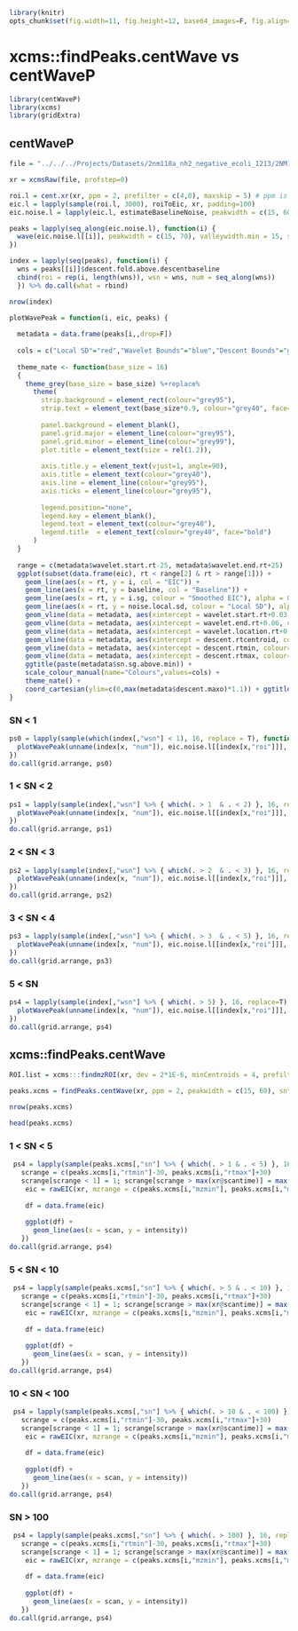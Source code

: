 ```r
library(knitr)
opts_chunk$set(fig.width=11, fig.height=12, base64_images=F, fig.align="center", message=F, warning=F, fig.path='figure_comparison/')
```

# xcms::findPeaks.centWave vs centWaveP

```r

library(centWaveP)
library(xcms)
library(gridExtra)

```

## centWaveP
```r

file = "../../../Projects/Datasets/2nm118a_nh2_negative_ecoli_1213/2NM118A_HILICAnnoWgN14_2NM111G_12.mzXML"

xr = xcmsRaw(file, profstep=0)

roi.l = cent.xr(xr, ppm = 2, prefilter = c(4,0), maxskip = 5) # ppm is added to both sides
eic.l = lapply(sample(roi.l, 3000), roiToEic, xr, padding=100)
eic.noise.l = lapply(eic.l, estimateBaselineNoise, peakwidth = c(15, 60), minslope.peak = 20000)

peaks = lapply(seq_along(eic.noise.l), function(i) {
  wave(eic.noise.l[[i]], peakwidth = c(15, 70), valleywidth.min = 15, sensitivity = 1, smooth = T)
})

index = lapply(seq(peaks), function(i) {
  wns = peaks[[i]]$descent.fold.above.descentbaseline
  cbind(roi = rep(i, length(wns)), wsn = wns, num = seq_along(wns))
  }) %>% do.call(what = rbind)

nrow(index)
```
```r
plotWavePeak = function(i, eic, peaks) {
  
  metadata = data.frame(peaks[i,,drop=F])
  
  cols = c("Local SD"="red","Wavelet Bounds"="blue","Descent Bounds"="green", "Baseline" = "orchid", "Smoothed EIC" = "orange", "EIC" = "black")
  
  theme_nate <- function(base_size = 16)
  {
    theme_grey(base_size = base_size) %+replace%
      theme(
        strip.background = element_rect(colour="grey95"), 
        strip.text = element_text(base_size*0.9, colour="grey40", face="plain"),
        
        panel.background = element_blank(),
        panel.grid.major = element_line(colour="grey95"),
        panel.grid.minor = element_line(colour="grey99"),
        plot.title = element_text(size = rel(1.2)),
        
        axis.title.y = element_text(vjust=1, angle=90),
        axis.title = element_text(colour="grey40"),
        axis.line = element_line(colour="grey95"),
        axis.ticks = element_line(colour="grey95"),
        
        legend.position="none",
        legend.key = element_blank(),
        legend.text = element_text(colour="grey40"),
        legend.title  = element_text(colour="grey40", face="bold")
      )
  }
  
  range = c(metadata$wavelet.start.rt-25, metadata$wavelet.end.rt+25)
  ggplot(subset(data.frame(eic), rt < range[2] & rt > range[1])) + 
    geom_line(aes(x = rt, y = i, col = "EIC")) +
    geom_line(aes(x = rt, y = baseline, col = "Baseline")) +
    geom_line(aes(x = rt, y = i.sg, colour = "Smoothed EIC"), alpha = 0.7) +
    geom_line(aes(x = rt, y = noise.local.sd, colour = "Local SD"), alpha = 0.7) +
    geom_vline(data = metadata, aes(xintercept = wavelet.start.rt+0.03, colour="Wavelet Bounds"), alpha = 0.8)+
    geom_vline(data = metadata, aes(xintercept = wavelet.end.rt+0.06, colour="Wavelet Bounds"), alpha = 0.8)+
    geom_vline(data = metadata, aes(xintercept = wavelet.location.rt+0.09, colour="Wavelet Bounds"), alpha = 0.8) +
    geom_vline(data = metadata, aes(xintercept = descent.rtcentroid, colour="Descent Bounds"), alpha = 0.8) + 
    geom_vline(data = metadata, aes(xintercept = descent.rtmin, colour="Descent Bounds"), alpha = 0.8) +
    geom_vline(data = metadata, aes(xintercept = descent.rtmax, colour="Descent Bounds"), alpha = 0.8) + 
    ggtitle(paste(metadata$sn.sg.above.min)) + 
    scale_colour_manual(name="Colours",values=cols) + 
    theme_nate() + 
    coord_cartesian(ylim=c(0,max(metadata$descent.maxo)*1.1)) + ggtitle(paste(sep=" ","wh:",  round(metadata$wavelet.height.above.waveletbaseline,1), "dm:", round(metadata$descent.fold.above.descentbaseline,1), "wm:", round(metadata$wavelet.fold.above.waveletbaseline, 1)))
}
```

### SN < 1
```r
ps0 = lapply(sample(which(index[,"wsn"] < 1), 16, replace = T), function(x) {
  plotWavePeak(unname(index[x, "num"]), eic.noise.l[[index[x,"roi"]]], peaks[[index[x,"roi"]]])
})
do.call(grid.arrange, ps0)  
```
### 1 < SN < 2
```r
ps1 = lapply(sample(index[,"wsn"] %>% { which(. > 1  & . < 2) }, 16, replace = T), function(x) {
  plotWavePeak(unname(index[x, "num"]), eic.noise.l[[index[x,"roi"]]], peaks[[index[x,"roi"]]])
})
do.call(grid.arrange, ps1)  
```
### 2 < SN < 3
```r
ps2 = lapply(sample(index[,"wsn"] %>% { which(. > 2  & . < 3) }, 16, replace = T), function(x) {
  plotWavePeak(unname(index[x, "num"]), eic.noise.l[[index[x,"roi"]]], peaks[[index[x,"roi"]]])
})
do.call(grid.arrange, ps2)
```
### 3 < SN < 4
```r
ps3 = lapply(sample(index[,"wsn"] %>% { which(. > 3  & . < 5) }, 16, replace = T), function(x) {
  plotWavePeak(unname(index[x, "num"]), eic.noise.l[[index[x,"roi"]]], peaks[[index[x,"roi"]]])
})
do.call(grid.arrange, ps3)
```
### 5 < SN 
```r
ps4 = lapply(sample(index[,"wsn"] %>% { which(. > 5) }, 16, replace=T), function(x) {
  plotWavePeak(unname(index[x, "num"]), eic.noise.l[[index[x,"roi"]]], peaks[[index[x,"roi"]]])
})
do.call(grid.arrange, ps4)
```

## xcms::findPeaks.centWave
```r

ROI.list = xcms:::findmzROI(xr, dev = 2*1E-6, minCentroids = 4, prefilter = c(4,0), noise = 0)

peaks.xcms = findPeaks.centWave(xr, ppm = 2, peakwidth = c(15, 60), snthresh = 0, prefilter = c(4,0), noise = 0, ROI.list = sample(ROI.list, 3000))

nrow(peaks.xcms)

head(peaks.xcms)
```


### 1 < SN < 5
```r

 ps4 = lapply(sample(peaks.xcms[,"sn"] %>% { which(. > 1 & . < 5) }, 16, replace=T), function(i) {
   scrange = c(peaks.xcms[i,"rtmin"]-30, peaks.xcms[i,"rtmax"]+30)
   scrange[scrange < 1] = 1; scrange[scrange > max(xr@scantime)] = max(xr@scantime)
    eic = rawEIC(xr, mzrange = c(peaks.xcms[i,"mzmin"], peaks.xcms[i,"mzmax"]), rtrange = scrange)
   
    df = data.frame(eic)
    
    ggplot(df) +
      geom_line(aes(x = scan, y = intensity))
   })
do.call(grid.arrange, ps4)

```
### 5 < SN < 10
```r

 ps4 = lapply(sample(peaks.xcms[,"sn"] %>% { which(. > 5 & . < 10) }, 16, replace=T), function(i) {
   scrange = c(peaks.xcms[i,"rtmin"]-30, peaks.xcms[i,"rtmax"]+30)
   scrange[scrange < 1] = 1; scrange[scrange > max(xr@scantime)] = max(xr@scantime)
    eic = rawEIC(xr, mzrange = c(peaks.xcms[i,"mzmin"], peaks.xcms[i,"mzmax"]), rtrange = scrange)
   
    df = data.frame(eic)
    
    ggplot(df) +
      geom_line(aes(x = scan, y = intensity))
   })
do.call(grid.arrange, ps4)

```
### 10 < SN < 100
```r

 ps4 = lapply(sample(peaks.xcms[,"sn"] %>% { which(. > 10 & . < 100) }, 16, replace=T), function(i) {
   scrange = c(peaks.xcms[i,"rtmin"]-30, peaks.xcms[i,"rtmax"]+30)
   scrange[scrange < 1] = 1; scrange[scrange > max(xr@scantime)] = max(xr@scantime)
    eic = rawEIC(xr, mzrange = c(peaks.xcms[i,"mzmin"], peaks.xcms[i,"mzmax"]), rtrange = scrange)
   
    df = data.frame(eic)
    
    ggplot(df) +
      geom_line(aes(x = scan, y = intensity))
   })
do.call(grid.arrange, ps4)

```
### SN > 100
```r

 ps4 = lapply(sample(peaks.xcms[,"sn"] %>% { which(. > 100) }, 16, replace=T), function(i) {
   scrange = c(peaks.xcms[i,"rtmin"]-30, peaks.xcms[i,"rtmax"]+30)
   scrange[scrange < 1] = 1; scrange[scrange > max(xr@scantime)] = max(xr@scantime)
    eic = rawEIC(xr, mzrange = c(peaks.xcms[i,"mzmin"], peaks.xcms[i,"mzmax"]), rtrange = scrange)
   
    df = data.frame(eic)
    
    ggplot(df) +
      geom_line(aes(x = scan, y = intensity))
   })
do.call(grid.arrange, ps4)

```